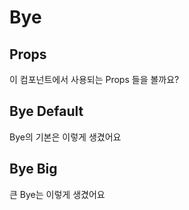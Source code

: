 
<Meta title="components|basic/Bye" component={Bye} decorators={[withKnobs]} />

# Bye

## Props

이 컴포넌트에서 사용되는 Props 들을 볼까요?

<Props of={Bye} />

## Bye Default

Bye의 기본은 이렇게 생겼어요

<Preview>
  <Story name="Default">
    <Bye name={text("name", "stories.js")} />
  </Story>
</Preview>

## Bye Big

큰 Bye는 이렇게 생겼어요

<Preview>
  <Story name="big">
    <Bye name={text("name", "stories.js")} big />
  </Story>
</Preview>
